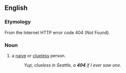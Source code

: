 ==English==

===Etymology===
From the Internet HTTP error code 404 (Not Found).

===Noun===
{{en-noun|head=[[four]] [[oh]] [[four]]}}

# {{lb|en|slang|US}} a [[naive]] or [[clueless]] person.
#: ''Yup, clueless in Seattle, a '''404''' if I ever saw one''.